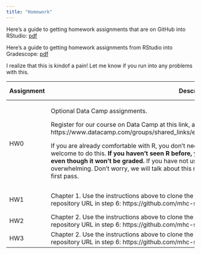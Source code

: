 ```yaml
---
title: "Homework"
---
```


Here's a guide to getting homework assignments that are on GitHub into RStudio: [pdf](resources/Stat242-github-setup.pdf)

Here's a guide to getting homework assignments from RStudio into Gradescope: [pdf](homework/hw_submission/Stat242-hw-submission.pdf)

I realize that this is kindof a pain!  Let me know if you run into any problems with this.

+------------------+--------------------------------------------------------------------------------------+-------------------+----------+--------------------------------------------------------------------------+
| Assignment       | Description                                                                          | Due Date          | Value    | Solutions                                                                |
+==================+======================================================================================+===================+==========+==========================================================================+
| HW0              | Optional Data Camp assignments.                                                      |    N/A            | 0        |  N/A                                                                     |
|                  |                                                                                      |                   |(optional)|                                                                          |
|                  | Register for our course on Data Camp at this link, and complete the assignment there:|                   |          |                                                                          |
|                  | https://www.datacamp.com/groups/shared_links/e05929250408228fa302681f53f66bdc48e8142d|                   |          |                                                                          |
|                  |                                                                                      |                   |          |                                                                          |
|                  | If you are already comfortable with R, you don't need to do this.  If you would like |                   |          |                                                                          |
|                  | a review, you are welcome to do this.  **If you haven't seen R before, you should**  |                   |          |                                                                          |
|                  | **treat this as a required assignment even though it won't be graded.**  If you have |                   |          |                                                                          |
|                  | not used R much/at all yet, this assignment may feel overwhelming.  Don't worry, we  |                   |          |                                                                          |
|                  | will talk about this material in more depth in future classes.  This is a first pass.|                   |          |                                                                          |
+------------------+--------------------------------------------------------------------------------------+-------------------+----------+--------------------------------------------------------------------------+
| HW1              | Chapter 1.  Use the instructions above to clone the assignment into RStudio, using   | Sept. 13          | 1        | https://github.com/mhc-stat242-f2019/HW1-solutions/blob/master/HW1.pdf   |
|                  | this link for the repository URL in step 6:                                          |                   |          |                                                                          |
|                  | https://github.com/mhc-stat242-f2019/HW1.git                                         |                   |          |                                                                          |
+------------------+--------------------------------------------------------------------------------------+-------------------+----------+--------------------------------------------------------------------------+
| HW2              | Chapter 2.  Use the instructions above to clone the assignment into RStudio, using   | Sept. 20          | 1        | Posted later.                                                            |
|                  | this link for the repository URL in step 6:                                          |                   |          |                                                                          |
|                  | https://github.com/mhc-stat242-f2019/HW2.git                                         |                   |          |                                                                          |
+------------------+--------------------------------------------------------------------------------------+-------------------+----------+--------------------------------------------------------------------------+
| HW3              | Chapter 2.  Use the instructions above to clone the assignment into RStudio, using   | Sept. 27          | 1        | Posted later.                                                            |
|                  | this link for the repository URL in step 6:                                          |                   |          |                                                                          |
|                  | https://github.com/mhc-stat242-f2019/HW3.git                                         |                   |          |                                                                          |
+------------------+--------------------------------------------------------------------------------------+-------------------+----------+--------------------------------------------------------------------------+
